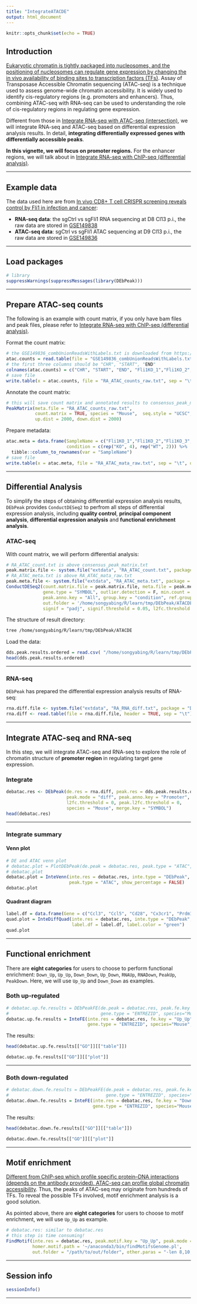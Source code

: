 ```yaml
---
title: "IntegrateATACDE"
output: html_document
---
```


```r
knitr::opts_chunk$set(echo = TRUE)
```

## Introduction

[Eukaryotic chromatin is tightly packaged into nucleosomes, and the positioning of nucleosomes can regulate gene expression by changing the in vivo availability of binding sites to transcription factors (TFs)](https://epigeneticsandchromatin.biomedcentral.com/articles/10.1186/1756-8935-7-33). Assay of Transposase Accessible Chromatin sequencing (ATAC-seq) is a technique used to assess genome-wide chromatin accessibility. It is widely used to identify cis-regulatory regions (e.g. promoters and enhancers). Thus, combining ATAC-seq with RNA-seq can be used to understanding the role of cis-regulatory regions in regulating gene expression.

Different from those in [Integrate RNA-seq with ATAC-seq (intersection)](https://showteeth.github.io/DEbPeak/articles/IntegrateATAC.html), we will integrate RNA-seq and ATAC-seq based on differential expression analysis results. In detail, **integrating differentially expressed genes with differentially accessible peaks**.

**In this vignette, we will focus on promoter regions.** For the enhancer regions, we will talk about in [Integrate RNA-seq with ChIP-seq (differential analysis)](https://showteeth.github.io/DEbPeak/articles/IntegrateChIPDE.html).

<hr />

## Example data

The data used here are from [In vivo CD8+ T cell CRISPR screening reveals control by Fli1 in infection and cancer](https://doi.org/10.1016/j.cell.2021.02.019):

* **RNA-seq data**: the sgCtrl vs sgFli1 RNA sequencing at D8 Cl13 p.i., the raw data are stored in [GSE149838](https://www.ncbi.nlm.nih.gov/geo/query/acc.cgi?acc=GSE149838)
* **ATAC-seq data**: sgCtrl vs sgFli1 ATAC sequencing at D9 Cl13 p.i., the raw data are stored in [GSE149836](https://www.ncbi.nlm.nih.gov/geo/query/acc.cgi?acc=GSE149836)

<hr />

## Load packages

```r
# library
suppressWarnings(suppressMessages(library(DEbPeak)))
```

<hr />

## Prepare ATAC-seq counts
The following is an example with count matrix, if you only have bam files and peak files, please refer to [Integrate RNA-seq with ChIP-seq (differential analysis)](https://showteeth.github.io/DEbPeak/articles/IntegrateChIPDE.html).

Format the count matrix:
```r
# the GSE149836_combUnionReadsWithLabels.txt is downloaded from https://www.ncbi.nlm.nih.gov/geo/query/acc.cgi?acc=GSE149836
atac.counts = read.table(file = "GSE149836_combUnionReadsWithLabels.txt", sep = "\t", header = T)
# the first three columns should be "CHR", "START", "END"
colnames(atac.counts) = c("CHR", "START", "END", "Fli1KO_1","Fli1KO_2","Fli1KO_3","Fli1KO_4","WT_1","WT_2")
# save file
write.table(x = atac.counts, file = "RA_ATAC_counts_raw.txt", sep = "\t", quote = FALSE, row.names = FALSE)
```

Annotate the count matrix:
```r
# this will save count matrix and annotated results to consensus_peak_matrix.txt and consensus_peak_anno.txt
PeakMatrix(meta.file = "RA_ATAC_counts_raw.txt",
           count.matrix = TRUE, species = "Mouse",  seq.style = "UCSC",
           up.dist = 2000, down.dist = 2000)
```

Prepare metadata:
```r
atac.meta = data.frame(SampleName = c("Fli1KO_1","Fli1KO_2","Fli1KO_3","Fli1KO_4","WT_1","WT_2"),
                       condition = c(rep("KO", 4), rep("WT", 2))) %>%
  tibble::column_to_rownames(var = "SampleName")
# save file
write.table(x = atac.meta, file = "RA_ATAC_mata_raw.txt", sep = "\t", quote = FALSE, row.names = TRUE)
```

<hr />

## Differential Analysis 

To simplify the steps of obtaining differential expression analysis results, `DEbPeak` provides `ConductDESeq2` to perfrom all steps of differential expression analysis, including **quality control**, **principal component analysis**, **differential expression analysis** and **functional enrichment analysis**.

### ATAC-seq
With count matrix, we will perform differential analysis:
```r
# RA_ATAC_count.txt is above consensus_peak_matrix.txt
peak.matrix.file <- system.file("extdata", "RA_ATAC_count.txt", package = "DEbPeak")
# RA_ATAC_meta.txt is above RA_ATAC_mata_raw.txt
peak.meta.file <- system.file("extdata", "RA_ATAC_meta.txt", package = "DEbPeak")
ConductDESeq2(count.matrix.file = peak.matrix.file, meta.file = peak.meta.file, data.type = "ATAC",
              gene.type = "SYMBOL", outlier.detection = F, min.count = 0,
              peak.anno.key = "All", group.key = "condition", ref.group = "WT",
              out.folder = '/home/songyabing/R/learn/tmp/DEbPeak/ATACDE',
              signif = "padj", signif.threshold = 0.05, l2fc.threshold = 0, gmt.file = '')
```


The structure of result directory:
```bash
tree /home/songyabing/R/learn/tmp/DEbPeak/ATACDE
```

Load the data:
```r
dds.peak.results.ordered = read.csv( "/home/songyabing/R/learn/tmp/DEbPeak/ATACDE/DA/Condition_KO_WT_all.csv", row.names = 1)
head(dds.peak.results.ordered)
```

<hr />

### RNA-seq 

`DEbPeak` has prepared the differential expression analysis results of RNA-seq:
```r
rna.diff.file <- system.file("extdata", "RA_RNA_diff.txt", package = "DEbPeak")
rna.diff <- read.table(file = rna.diff.file, header = TRUE, sep = "\t")
```

<hr />

## Integrate ATAC-seq and RNA-seq

In this step, we will integrate ATAC-seq and RNA-seq to explore the role of chromatin structure of **promoter region** in regulating target gene expression.

### Integrate
```r
debatac.res <- DEbPeak(de.res = rna.diff, peak.res = dds.peak.results.ordered, 
                       peak.mode = "diff", peak.anno.key = "Promoter",
                       l2fc.threshold = 0, peak.l2fc.threshold = 0, 
                       species = "Mouse", merge.key = "SYMBOL")
head(debatac.res)
```

<hr />

### Integrate summary

#### Venn plot

```r
# DE and ATAC venn plot
# debatac.plot = PlotDEbPeak(de.peak = debatac.res, peak.type = "ATAC", peak.mode = "diff", show_percentage = FALSE)
# debatac.plot
debatac.plot = InteVenn(inte.res = debatac.res, inte.type = "DEbPeak", peak.mode = "diff",
                        peak.type = "ATAC", show_percentage = FALSE)
debatac.plot
```

#### Quadrant diagram

```r
label.df = data.frame(Gene = c("Ccl3", "Ccl5", "Cd28", "Cx3cr1", "Prdm1", "Tcf7", "Slamf6", "Id3", "Cxcr5"))
quad.plot = InteDiffQuad(inte.res = debatac.res, inte.type = "DEbPeak", 
                         label.df = label.df, label.color = "green")
quad.plot
```

<hr />

## Functional enrichment

There are **eight categories** for users to choose to perform functional enrichment: `Down_Up`, `Up_Up`, `Down_Down`, `Up_Down`, `RNAUp`, `RNADown`, `PeakUp`, `PeakDown`. Here, we will use `Up_Up` and `Down_Down` as examples.

### Both up-regulated

```r
# debatac.up.fe.results = DEbPeakFE(de.peak = debatac.res, peak.fe.key = "Up_Up", 
#                                   gene.type = "ENTREZID", species="Mouse",save = F)
debatac.up.fe.results = InteFE(inte.res = debatac.res, fe.key = "Up_Up", inte.type = "DEbPeak",
                               gene.type = "ENTREZID", species="Mouse",save = F)
```

The results:
```r
head(debatac.up.fe.results[["GO"]][["table"]])

debatac.up.fe.results[["GO"]][["plot"]]
```

<hr />

### Both down-regulated

```r
# debatac.down.fe.results = DEbPeakFE(de.peak = debatac.res, peak.fe.key = "Down_Down", 
#                                     gene.type = "ENTREZID", species="Mouse",save = F)
debatac.down.fe.results = InteFE(inte.res = debatac.res, fe.key = "Down_Down", inte.type = "DEbPeak",
                                 gene.type = "ENTREZID", species="Mouse",save = F)
```

The results:
```r
head(debatac.down.fe.results[["GO"]][["table"]])

debatac.down.fe.results[["GO"]][["plot"]]
```

<hr />

## Motif enrichment

[Different from ChIP-seq which profile specific protein–DNA interactions (depends on the antibody provided), ATAC-seq can proflie global chromatin accessibility](https://link.springer.com/article/10.1186/s43556-020-00009-w). Thus, the peaks of ATAC-seq may originate from hundreds of TFs. To reveal the possible TFs involved, motif enrichment analysis is a good solution.

As pointed above, there are **eight categories** for users to choose to motif enrichment, we will use `Up_Up` as example.
```r
# debatac.res: similar to debatac.res
# this step is time consuming!
FindMotif(inte.res = debatac.res, peak.motif.key = "Up_Up", peak.mode = "diff", 
          homer.motif.path = '~/anaconda3/bin/findMotifsGenome.pl',
          out.folder = "/path/to/out/folder", other.paras = "-len 8,10,12 -size -100,50 -S 25")
```

<hr />

## Session info

```r
sessionInfo()
```

<hr />


